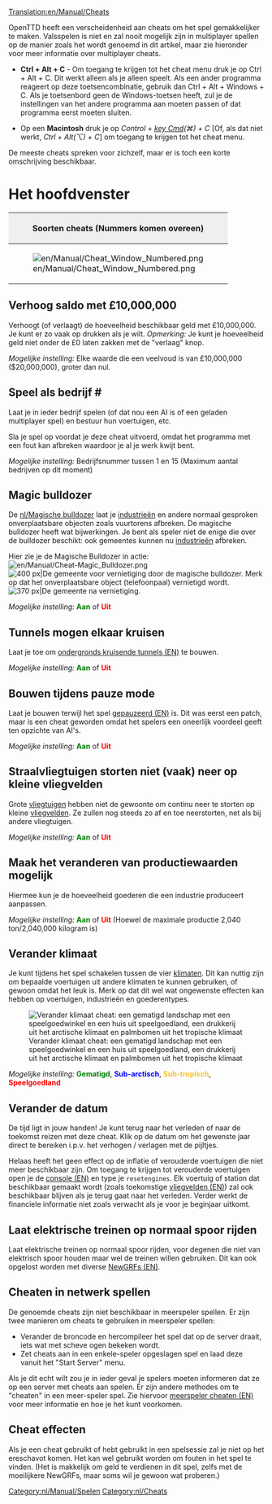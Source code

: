 [[Translation:en/Manual/Cheats]]
{{nl/Vertaling|en/Manual/Cheats|95}}
{{nl/Manual/Inhoudsopgave}}{{nl/Waarschuwing| Door het gebruik van cheats verraad je je collega-concurrenten. Houd in gedachten dat een dergelijke schande zal worden herinnerd voor de eeuwigheid (Dit betekent dat het gebruik van cheats zal worden vastgelegd in het opgeslagen spel).}}

OpenTTD heeft een verscheidenheid aan cheats om het spel gemakkelijker te maken. Valsspelen is niet en zal nooit mogelijk zijn in multiplayer spellen op de manier zoals het wordt genoemd in dit artikel, maar zie hieronder voor meer informatie over multiplayer cheats.

* '''Ctrl + Alt + C''' - Om toegang te krijgen tot het cheat menu druk je op Ctrl + Alt + C. Dit werkt alleen als je alleen speelt. Als een ander programma reageert op deze toetsencombinatie, gebruik dan Ctrl + Alt + Windows + C. Als je toetsenbord geen de Windows-toetsen heeft, zul je de instellingen van het andere programma aan moeten passen of dat programma eerst moeten sluiten.

* Op een '''Macintosh''' druk je op ''Control + [https://www.wikipedia.org/wiki/Command key Cmd](&#x2318;) + C'' [Of, als dat niet werkt, ''Ctrl + Alt(⌥) + C''] om toegang te krijgen tot het cheat menu.

De meeste cheats spreken voor zichzelf, maar er is toch een korte omschrijving beschikbaar.

=Het hoofdvenster=
{|border="2" cellspacing="4" cellpadding="3" rules="all" style="margin:1em 1em 1em 0; border:solid 1px #AAAAAA;"
!colspan="4" style="background:#efefef;"| Soorten cheats (Nummers komen overeen)
|-
| rowspan="10"|[[File:en/Manual/Cheat Window Numbered.png|frame|center]]
| style="background:#efefef;"|'''Type'''
|-
| [[en/Manual/Cheats#increase-money-by-ps10000000|1. Verhoog saldo]]
|-
| [[en/Manual/Cheats#playing-as-company|2. Speel als bedrijf]]
|-
| [[en/Manual/Cheats#magic-bulldozer|3. Magische Bulldozer]]
|-
| [[en/Manual/Cheats#tunnels-may-cross-each-other|4. Tunnels kruisen]]
|-
| [[en/Manual/Cheats#build-while-in-pause-mode|5. Bouw in Pauze]]
|-
| [[en/Manual/Cheats#jetplanes-will-not-crash-frequently-on-small-airports|6. Geen kleine vliegtuigen crash]]
|-
| [[en/Manual/Cheats#enable-modifying-production-values|7. Verander productiewaarden]]
|-
| [[en/Manual/Cheats#switch-climate|8. Verander klimaat]]
|-
| [[en/Manual/Cheats#change-date|9. Verander datum]]
|}

==Verhoog saldo met £10,000,000==
Verhoogt (of verlaagt) de hoeveelheid beschikbaar geld met £10,000,000. Je kunt er zo vaak op drukken als je wilt. ''Opmerking:'' Je kunt je hoeveelheid geld niet onder de £0 laten zakken met de "verlaag" knop.

''Mogelijke instelling:'' Elke waarde die een veelvoud is van £10,000,000 ($20,000,000), groter dan nul.

==Speel als bedrijf #==
Laat je in ieder bedrijf spelen (of dat nou een AI is of een geladen multiplayer spel) en bestuur hun voertuigen, etc.

Sla je spel op voordat je deze cheat uitvoerd, omdat het programma met een fout kan afbreken waardoor je al je werk kwijt bent.

''Mogelijke instelling:'' Bedrijfsnummer tussen 1 en 15 (Maximum aantal bedrijven op dit moment)

==Magic bulldozer==
De [[nl/Magische bulldozer]] laat je [[nl/Industrieën|industrieën]] en andere normaal gesproken onverplaatsbare objecten zoals vuurtorens afbreken. De magische bulldozer heeft wat bijwerkingen. Je bent als speler niet de enige die over de bulldozer beschikt: ook gemeentes kunnen nu [[nl/Industrieën|industrieën]] afbreken.

Hier zie je de Magische Bulldozer in actie: [[File:en/Manual/Cheat-Magic Bulldozer.png]]
[[File:en/Manual/Town Before.png|thumb|left|400 px|De gemeente voor vernietiging door de magische bulldozer. Merk op dat het onverplaatsbare object (telefoonpaal) vernietigd wordt.]]
[[File:en/Manual/Town After.png|thumb|center|370 px|De gemeente na vernietiging.]]
{{en/-}}

''Mogelijke instelling:'' <span style="color:green">'''Aan'''</span> of <span style="color:red">'''Uit'''</span>

==Tunnels mogen elkaar kruisen==
Laat je toe om [[en/Archive/Manual/Crossing tunnels|ondergronds kruisende tunnels (EN)]] te bouwen.

''Mogelijke instelling:'' <span style="color:green">'''Aan'''</span> of <span style="color:red">'''Uit'''</span>

==Bouwen tijdens pauze mode==
{{en/Note|Dit is geen cheat in 1.1.0, maar een geavanceerde instelling beschikbaar in het [[nl/Archive/Manual/Settings/Geavanceerde instellingen|geavanceerde instellingen]] menu, welke je meer controle verschaft over wat er tijdens de pauze gebouwd mag worden.}}
Laat je bouwen terwijl het spel [[en/Archive/Manual/Settings/Build in pause|gepauzeerd (EN)]] is. Dit was eerst een patch, maar is een cheat geworden omdat het spelers een oneerlijk voordeel geeft ten opzichte van AI's.

''Mogelijke instelling:'' <span style="color:green">'''Aan'''</span> of <span style="color:red">'''Uit'''</span>

==Straalvliegtuigen storten niet (vaak) neer op kleine vliegvelden==
Grote [[nl/Manual/Vliegtuigen|vliegtuigen]] hebben niet de gewoonte om continu neer te storten op kleine [[nl/Manual/Vliegveld|vliegvelden]]. Ze zullen nog steeds zo af en toe neerstorten, net als bij andere vliegtuigen.

''Mogelijke instelling:'' <span style="color:green">'''Aan'''</span> of <span style="color:red">'''Uit'''</span>

==Maak het veranderen van productiewaarden mogelijk==

Hiermee kun je de hoeveelheid goederen die een industrie produceert aanpassen.

''Mogelijke instelling:'' <span style="color:green">'''Aan'''</span> of <span style="color:red">'''Uit'''</span> (Hoewel de maximale productie 2,040 ton/2,040,000 kilogram is)

==Verander klimaat==
Je kunt tijdens het spel schakelen tussen de vier [[nl/Manual/Klimaat|klimaten]]. Dit kan nuttig zijn om bepaalde voertuigen uit andere klimaten te kunnen gebruiken, of gewoon omdat het leuk is. Merk op dat dit wel wat ongewenste effecten kan hebben op voertuigen, industrieën en goederentypes.

[[File:en/Manual/Switch climate.png|center|frame|Verander klimaat cheat: een gematigd landschap met een speelgoedwinkel en een huis uit speelgoedland, een drukkerij uit het arctische klimaat en palmbomen uit het tropische klimaat]]

''Mogelijke instelling:'' <span style="color:green">'''Gematigd'''</span>, <span style="color:blue">'''Sub-arctisch'''</span>, <span style="color:#f4c430">'''Sub-tropisch'''</span>, <span style="color:red">'''Speelgoedland'''</span>

==Verander de datum==
De tijd ligt in jouw handen! Je kunt terug naar het verleden of naar de toekomst reizen met deze cheat. Klik op de datum om het gewenste jaar direct te bereiken i.p.v. het verhogen / verlagen met de pijltjes.

Helaas heeft het geen effect op de inflatie of verouderde voertuigen die niet meer beschikbaar zijn. Om toegang te krijgen tot verouderde voertuigen open je de [[en/Manual/Console|console (EN)]] en type je <code>resetengines</code>. Elk voertuig of station dat beschikbaar gemaakt wordt (zoals toekomstige [[en/Manual/Airports|vliegvelden (EN)]]) zal ook beschikbaar blijven als je terug gaat naar het verleden. Verder werkt de financiele informatie niet zoals verwacht als je voor je beginjaar uitkomt.

==Laat elektrische treinen op normaal spoor rijden==
{{en/Note|Dit is geen cheat in 0.7.0, maar een [[nl/Archive/Manual/Settings/Geavanceerde instellingen|geavanceerde instelling]] waarmee geelectrificeerd spoor geheel uitgeschakeld wordt.}}
Laat elektrische treinen op normaal spoor rijden, voor degenen die niet van elektrisch spoor houden maar wel de treinen willen gebruiken. Dit kan ook opgelost worden met diverse [[en/Manual/NewGRF|NewGRFs (EN)]].

==Cheaten in netwerk spellen==
De genoemde cheats zijn niet beschikbaar in meerspeler spellen. Er zijn twee manieren om cheats te gebruiken in meerspeler spellen:
* Verander de broncode en hercompileer het spel dat op de server draait, iets wat met scheve ogen bekeken wordt.
* Zet cheats aan in een enkele-speler opgeslagen spel en laad deze vanuit het "Start Server" menu.

Als je dit echt wilt zou je in ieder geval je spelers moeten informeren dat ze op een server met cheats aan spelen. Er zijn andere methodes om te "cheaten" in een meer-speler spel. Zie hiervoor [[en/Community/Multiplayer cheating|meerspeler cheaten (EN)]] voor meer informatie en hoe je het kunt voorkomen.

==Cheat effecten==
Als je een cheat gebruikt of hebt gebruikt in een spelsessie zal je niet op het ereschavot komen. Het kan wel gebruikt worden om fouten in het spel te vinden. (Het is makkelijk om geld te verdienen in dit spel, zelfs met de moeilijkere NewGRFs, maar soms wil je gewoon wat proberen.)

[[Category:nl/Manual/Spelen]]
[[Category:nl/Cheats]]